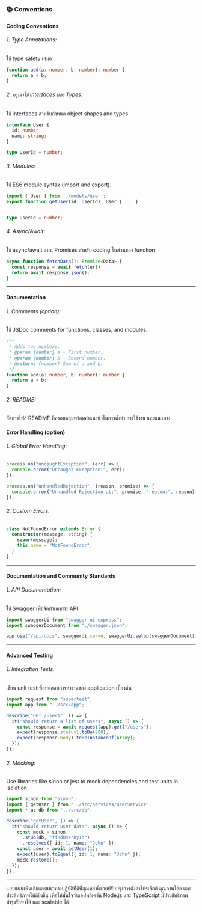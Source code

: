 ### 📚 Conventions

#### Coding Conventions

###### 1. Type Annotations:

ใช้ type safety เสมอ

```typescript
function add(a: number, b: number): number {
  return a + b;
}
```

###### 2. กรุณาใช้ Interfaces เเละ Types:

ใช้ interfaces สำหรับกำหนด object shapes and types

```typescript
interface User {
  id: number;
  name: string;
}

type UserId = number;
```

###### 3. Modules:

ใช้ ES6 module syntax (import and export).

```typescript
import { User } from './models/user';
export function getUser(id: UserId): User { ... }


type UserId = number;
```

###### 4. Async/Await:

ใช้ async/await แทน Promises สำหรับ coding ในส่วนของ function

```typescript
async function fetchData(): Promise<Data> {
  const response = await fetch(url);
  return await response.json();
}
```

---

#### Documentation

###### 1. Comments (option):

ใช้ JSDoc comments for functions, classes, and modules.

```typescript
/**
 * Adds two numbers.
 * @param {number} a - First number.
 * @param {number} b - Second number.
 * @returns {number} Sum of a and b.
 */
function add(a: number, b: number): number {
  return a + b;
}
```

###### 2. README:

จัดการไฟล์ README ที่ครอบคลุมพร้อมคำแนะนำในการตั้งค่า การใช้งาน และแนวทาง

#### Error Handling (option)

###### 1. Global Error Handling:

```typescript
process.on("uncaughtException", (err) => {
  console.error("Uncaught Exception:", err);
});

process.on("unhandledRejection", (reason, promise) => {
  console.error("Unhandled Rejection at:", promise, "reason:", reason);
});
```

###### 2. Custom Errors:

```typescript
class NotFoundError extends Error {
  constructor(message: string) {
    super(message);
    this.name = "NotFoundError";
  }
}
```

---

#### Documentation and Community Standards

###### 1. API Documentation:

ใช้ Swagger เพื่อจัดทำเอกสาร API

```typescript
import swaggerUi from "swagger-ui-express";
import swaggerDocument from "./swagger.json";

app.use("/api-docs", swaggerUi.serve, swaggerUi.setup(swaggerDocument));
```

---

#### Advanced Testing

###### 1. Integration Tests:

เขียน unit testเพื่อทดสอบการทำงานของ application เบื้องต้น

```typescript
import request from "supertest";
import app from "../src/app";

describe("GET /users", () => {
  it("should return a list of users", async () => {
    const response = await request(app).get("/users");
    expect(response.status).toBe(200);
    expect(response.body).toBeInstanceOf(Array);
  });
});
```

###### 2. Mocking:

Use libraries like sinon or jest to mock dependencies and test units in isolation

```typescript
import sinon from "sinon";
import { getUser } from "../src/services/userService";
import * as db from "../src/db";

describe("getUser", () => {
  it("should return user data", async () => {
    const mock = sinon
      .stub(db, "findUserById")
      .resolves({ id: 1, name: "John" });
    const user = await getUser(1);
    expect(user).toEqual({ id: 1, name: "John" });
    mock.restore();
  });
});
```

---

แบบแผนเพิ่มเติมและแนวทางปฏิบัติที่ดีที่สุดเหล่านี้ช่วยปรับปรุงการตั้งค่าโปรเจ็กต์ คุณภาพโค้ด และประสิทธิภาพให้ดียิ่งขึ้น เพื่อให้มั่นใจว่าแอปพลิเคชัน Node.js และ TypeScript มีประสิทธิภาพ บำรุงรักษาได้ และ scalable ได้